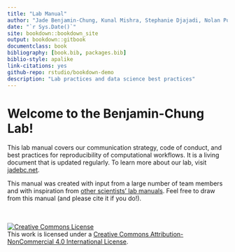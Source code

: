 ```yaml
--- 
title: "Lab Manual"
author: "Jade Benjamin-Chung, Kunal Mishra, Stephanie Djajadi, Nolan Pokpongkiat, Anna Nguyen"
date: "`r Sys.Date()`"
site: bookdown::bookdown_site
output: bookdown::gitbook
documentclass: book
bibliography: [book.bib, packages.bib]
biblio-style: apalike
link-citations: yes
github-repo: rstudio/bookdown-demo
description: "Lab practices and data science best practices"
---
```


# Welcome to the Benjamin-Chung Lab!

This lab manual covers our communication strategy, code of conduct, and best practices for reproducibility of computational workflows. It is a living document that is updated regularly. To learn more about our lab, visit [jadebc.net](https://jadebc.net).

This manual was created with input from a large number of team members and with inspiration from [other scientists' lab manuals](https://github.com/alylab/labmanual/blob/master/aly-lab-manual.pdf). Feel free to draw from this manual (and please cite it if you do!).

<br>
<br>
<a rel="license" href="http://creativecommons.org/licenses/by-nc/4.0/"><img alt="Creative Commons License" style="border-width:0" src="https://i.creativecommons.org/l/by-nc/4.0/88x31.png" /></a><br />This work is licensed under a <a rel="license" href="http://creativecommons.org/licenses/by-nc/4.0/">Creative Commons Attribution-NonCommercial 4.0 International License</a>.
